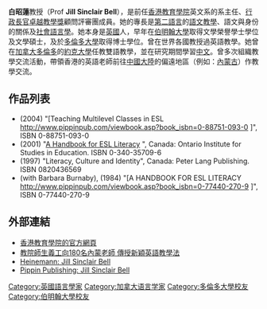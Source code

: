 '''白昭蓮'''教授（Prof '''Jill Sinclair Bell'''），是前任[[香港教育學院|香港教育學院]]英文系的系主任、[[行政長官卓越教學獎|行政長官卓越教學獎]]顧問評審團成員。她的專長是[[第二語言|第二語言]]的[[第二语言教学|語文教學]]、語文與身份的關係及[[社會語言學|社會語言學]]。她本身是[[英國|英國]]人，早年在[[伯明翰大學|伯明翰大學]]取得文學榮譽學士學位及文學碩士，及於[[多倫多大學|多倫多大學]]取得博士學位。曾在世界各國教授過英語教學。她曾在[[加拿大|加拿大]][[多倫多|多倫多]]的[[约克大学_(加拿大)|約克大學]]任教雙語教學，並在研究期間學習[[普通話|中文]]。曾多次組織教學交流活動，帶領香港的英語老師前往[[中國大陸|中國大陸]]的偏遠地區（例如：[[內蒙古|內蒙古]]）作教學交流。

<!--
Jill Sinclair Bell has worked as an ESL teacher, teacher educator, and material developer in Canada, England, the Caribbean and Singapore. She is particularly interested in working with adult immigrants, and has written a variety of materials for students which combine language teaching with content information in areas such as occupational health and safety, human rights and newcomer orientation. She is the author of Teaching Multilevel Classes in ESL, and is currently teaching at York University in Toronto.

  	
Dr. Jill Sinclair Bell is a teacher and teacher educator who has worked in
a wide range of educational settings around the globe. She has published
articles in professional and academic journals, classroom materials for
adult learners of English and several books for teachers, including (with
Barbara Burnaby) A Handbook for ESL Literacy (title in italic, please,
John). She is currently a professor of English and Head of the English
Department at the Hong Kong Institute of Education, where she trains ESL
teachers.
-->


==作品列表==
* (2004) "[Teaching Multilevel Classes in ESL http://www.pippinpub.com/viewbook.asp?book_isbn=0-88751-093-0 {{Wayback|url=http://www.pippinpub.com/viewbook.asp?book_isbn=0-88751-093-0 |date=20120302081522 }}]", ISBN 0-88751-093-0
* (2001) "[http://www.heinemann.com/shared/products/002024.asp A Handbook for ESL Literacy] {{Wayback|url=http://www.heinemann.com/shared/products/002024.asp |date=20160305215639 }}", Canada: Ontario Institute for Studies in Education. ISBN 0-340-35709-6
* (1997) "Literacy, Culture and Identity", Canada: Peter Lang Publishing. ISBN 0820436569
* (with Barbara Burnaby), (1984) "[A HANDBOOK FOR ESL LITERACY http://www.pippinpub.com/viewbook.asp?book_isbn=0-77440-270-9 {{Wayback|url=http://www.pippinpub.com/viewbook.asp?book_isbn=0-77440-270-9 |date=20120302080537 }}]", ISBN 0-77440-270-9

==外部連結==
* [https://web.archive.org/web/20041025112242/http://www.ied.edu.hk/eng/staff/academic_jbell.htm 香港教育學院的官方網頁]
* [https://web.archive.org/web/20041026011942/http://www.ied.edu.hk/news/html/2004/20040903_c.html 教院師生義工向180名內蒙老師 傳授新穎英語教學法]
* [http://www.heinemann.com/shared/authors/1539.asp Heinemann: Jill Sinclair Bell] {{Wayback|url=http://www.heinemann.com/shared/authors/1539.asp |date=20160306041053 }}
* [http://www.pippinpub.com/viewathr.asp?athr_code=067 Pippin Publishing: Jill Sinclair Bell] {{Wayback|url=http://www.pippinpub.com/viewathr.asp?athr_code=067 |date=20070927065315 }}


{{DEFAULTSORT:Bell, Jill Sinclair}}
[[Category:英國語言學家|Category:英國語言學家]]
[[Category:加拿大语言学家|Category:加拿大语言学家]]
[[Category:多倫多大學校友|Category:多倫多大學校友]]
[[Category:伯明翰大學校友|Category:伯明翰大學校友]]